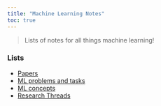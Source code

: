 ```yaml
---
title: "Machine Learning Notes"
toc: true
---
```


> Lists of notes for all things machine learning!  

### Lists 


- [Papers](pages/papers.qmd)
- [ML problems and tasks](pages/ml-problems.qmd)
- [ML concepts](pages/ml-concepts.qmd)
- [Research Threads](pages/research-threads.qmd)